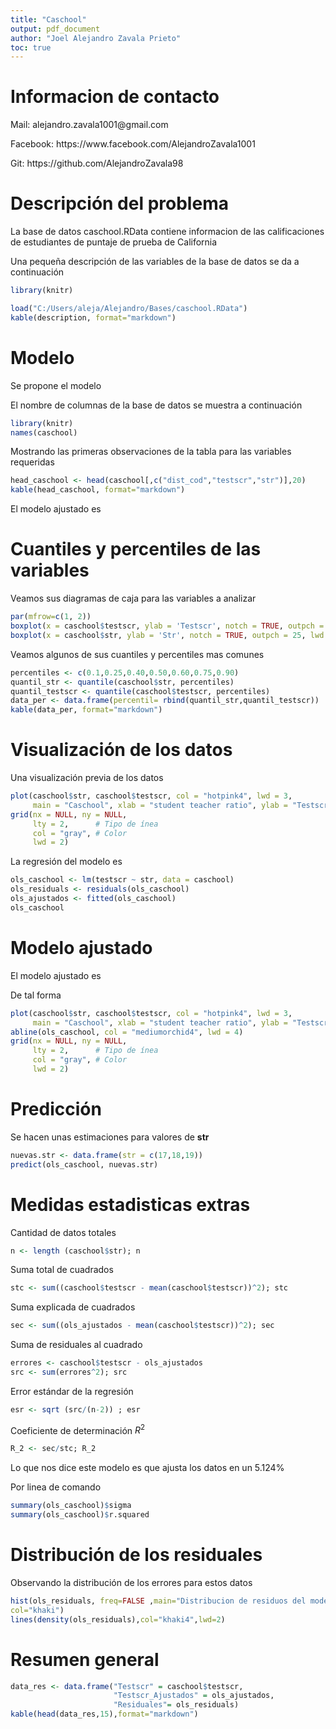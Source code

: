 ```yaml
---
title: "Caschool"
output: pdf_document
author: "Joel Alejandro Zavala Prieto"
toc: true
---
```


\newpage

# Informacion de contacto

Mail: alejandro.zavala1001@gmail.com

Facebook: https://www.facebook.com/AlejandroZavala1001

Git: https://github.com/AlejandroZavala98

\newpage

# Descripción del problema

La base de datos caschool.RData contiene informacion de las calificaciones de estudiantes de puntaje de prueba de California

Una pequeña descripción de las variables de la base de datos se da a continuación

```r
library(knitr)

load("C:/Users/aleja/Alejandro/Bases/caschool.RData")
kable(description, format="markdown")
```

# Modelo

Se propone el modelo

\begin{equation*}
\begin{split}
testscr_{i} &= \beta_{0} + \beta_{1}str_{i} + u_{i} \\
i &= 1,2,...,n
\end{split}
\end{equation*}

El nombre de columnas de la base de datos se muestra a continuación

```r
library(knitr)
names(caschool)
```

\newpage

Mostrando las primeras observaciones de la tabla para las variables requeridas

```r
head_caschool <- head(caschool[,c("dist_cod","testscr","str")],20)
kable(head_caschool, format="markdown")
```

El modelo ajustado es

\begin{equation*}
\begin{split}
\hat{testscr_{i}} &= \hat{\beta_{0}} + \hat{\beta_{1}}str_{i} \\
i &= 1,2,...,n
\end{split}
\end{equation*}

\newpage

# Cuantiles y percentiles de las variables

Veamos sus diagramas de caja para las variables a analizar

```r
par(mfrow=c(1, 2))
boxplot(x = caschool$testscr, ylab = 'Testscr', notch = TRUE, outpch = 25, lwd = 2, col = "darkgreen")
boxplot(x = caschool$str, ylab = 'Str', notch = TRUE, outpch = 25, lwd = 2, col = "darkorange")
```

Veamos algunos de sus cuantiles y percentiles mas comunes
        
```r
percentiles <- c(0.1,0.25,0.40,0.50,0.60,0.75,0.90)
quantil_str <- quantile(caschool$str, percentiles)
quantil_testscr <- quantile(caschool$testscr, percentiles)
data_per <- data.frame(percentil= rbind(quantil_str,quantil_testscr))
kable(data_per, format="markdown")
```

\newpage

# Visualización de los datos

Una visualización previa de los datos

```r
plot(caschool$str, caschool$testscr, col = "hotpink4", lwd = 3,
     main = "Caschool", xlab = "student teacher ratio", ylab = "Testscr")
grid(nx = NULL, ny = NULL,
     lty = 2,      # Tipo de ínea
     col = "gray", # Color
     lwd = 2)  
```

La regresión del modelo es

```r
ols_caschool <- lm(testscr ~ str, data = caschool)
ols_residuals <- residuals(ols_caschool)
ols_ajustados <- fitted(ols_caschool)
ols_caschool 
```

# Modelo ajustado

El modelo ajustado es

\begin{equation*}
\begin{split}
\hat{testscr_{i}} &= 698.93 -2.28 str_{i} \\
i &= 1,2,...,n
\end{split}
\end{equation*}

\newpage

De tal forma

```r
plot(caschool$str, caschool$testscr, col = "hotpink4", lwd = 3,
     main = "Caschool", xlab = "student teacher ratio", ylab = "Testscr")
abline(ols_caschool, col = "mediumorchid4", lwd = 4)
grid(nx = NULL, ny = NULL,
     lty = 2,      # Tipo de ínea
     col = "gray", # Color
     lwd = 2)  
```

# Predicción

Se hacen unas estimaciones para valores de **str**

```r
nuevas.str <- data.frame(str = c(17,18,19))
predict(ols_caschool, nuevas.str)

```

\newpage

# Medidas estadisticas extras

Cantidad de datos totales

```r
n <- length (caschool$str); n
```

Suma total de cuadrados

```r
stc <- sum((caschool$testscr - mean(caschool$testscr))^2); stc
```

Suma explicada de cuadrados

```r

sec <- sum((ols_ajustados - mean(caschool$testscr))^2); sec
```

Suma de residuales al cuadrado

```r
errores <- caschool$testscr - ols_ajustados
src <- sum(errores^2); src
```

Error estándar de la regresión

```r
esr <- sqrt (src/(n-2)) ; esr
```

Coeficiente de determinación $R^{2}$

```r
R_2 <- sec/stc; R_2
```

Lo que nos dice este modelo es que ajusta los datos en un 5.124%

\newpage

Por linea de comando

```r
summary(ols_caschool)$sigma
summary(ols_caschool)$r.squared
```

\newpage

# Distribución de los residuales

Observando la distribución de los errores para estos datos

```r
hist(ols_residuals, freq=FALSE ,main="Distribucion de residuos del modelo lineal",
col="khaki")
lines(density(ols_residuals),col="khaki4",lwd=2)
```

\newpage

# Resumen general

```r
data_res <- data.frame("Testscr" = caschool$testscr,
                       "Testscr_Ajustados" = ols_ajustados,
                       "Residuales"= ols_residuals)
kable(head(data_res,15),format="markdown")
```

